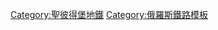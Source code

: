 {{鐵道路線|
| 模板名稱 = 拉赫金-右岸線
| 名稱 = {{spbmetro bull|4|text=4}}
| 代表色 = #ea7125
| 背景顏色 = #FFFFFF
| 車站列表 = ''{{link-ru|礦業學院站|Горный институт (станция метро)|礦業學院}}'' - ''{{link-en|劇院站 (聖彼得堡地鐵)|Teatralnaya (Saint Petersburg Metro)|劇院}}'' - [[救世主站|救世主]] - [[陀思妥耶夫斯基站 (聖彼得堡地鐵)|陀思妥耶夫斯基]] - [[利戈夫斯基大道站|利戈夫斯基大道]] - [[亞歷山大·涅夫斯基廣場II站|亞歷山大·涅夫斯基廣場II]] - [[新切爾卡瑟站|新切爾卡瑟]] - [[拉多加站 (聖彼得堡地鐵)|拉多加]] - [[布爾什維克大道站|布爾什維克大道]] - [[德賓科街站|德賓科街]]
|註釋=
}}<noinclude>
[[Category:聖彼得堡地鐵]]
[[Category:俄羅斯鐵路模板]]
</noinclude>